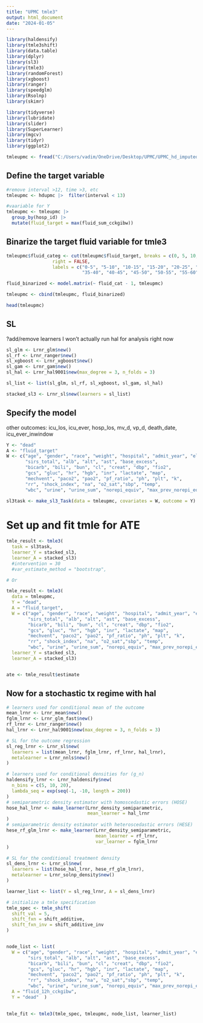 ---
title: "UPMC tmle3"
output: html_document
date: "2024-01-05"
---

```{r setup, include=FALSE}
library(haldensify)
library(tmle3shift)
library(data.table)
library(dplyr)
library(sl3) 
library(tmle3)
library(randomForest)
library(xgboost)
library(ranger)
library(speedglm)
library(Rsolnp)
library(skimr)

library(tidyverse)
library(lubridate)
library(slider) 
library(SuperLearner)
library(mgcv)
library(tidyr)
library(ggplot2)

tmleupmc <- fread("C:/Users/vadim/OneDrive/Desktop/UPMC/UPMC_hd_imputed_clean.csv")

```

## Define the target variable


```{r target outcome variable}

#remove interval >12, time >3, etc
tmleupmc <- hdupmc |>  filter(interval < 13)

#vaariable for Y
tmleupmc <- tmleupmc |>
  group_by(hosp_id) |>
  mutate(fluid_target = max(fluid_sum_cckgibw)) 

```

## Binarize the target fluid variable for tmle3

```{r}

tmleupmc$fluid_categ <- cut(tmleupmc$fluid_target, breaks = c(0, 5, 10, 15, 20, 25, 30, 35, 40, 45, 50, 55, 60, Inf),
                 right = FALSE,
                 labels = c("0-5", "5-10", "10-15", "15-20", "20-25", "25-30", "30-35", 
                            "35-40", "40-45", "45-50", "50-55", "55-60", "60+"))

fluid_binarized <- model.matrix(~ fluid_cat - 1, tmleupmc)

tmleupmc <- cbind(tmleupmc, fluid_binarized)

head(tmleupmc)

```


## SL
?add/remove learners
I won't actually run hal for analysis right now


```{r sl}
sl_glm <- Lrnr_glm$new()
sl_rf <- Lrnr_ranger$new()  
sl_xgboost <- Lrnr_xgboost$new()
sl_gam <- Lrnr_gam$new()
sl_hal <- Lrnr_hal9001$new(max_degree = 3, n_folds = 3)

sl_list <- list(sl_glm, sl_rf, sl_xgboost, sl_gam, sl_hal)

stacked_sl3 <- Lrnr_sl$new(learners = sl_list)
```


## Specify the model

other outcomes: icu_los, icu_ever, hosp_los, mv_d, vp_d, death_date, icu_ever_inwindow

```{r model sl3}

Y <- "dead"
A <- "fluid_target"
W <- c("age", "gender", "race", "weight", "hospital", "admit_year", "elix",
       "sirs_total", "alb", "alt", "ast", "base_excess",        
       "bicarb", "bili", "bun", "cl", "creat", "dbp", "fio2", 
       "gcs", "gluc", "hr", "hgb", "inr", "lactate", "map", 
       "mechvent", "paco2", "pao2", "pf_ratio", "ph", "plt", "k", 
       "rr", "shock_index", "na", "o2_sat","sbp", "temp",                 
       "wbc", "urine", "urine_sum", "norepi_equiv", "max_prev_norepi_equiv", "icu", "egfr", "pulsepress")

sl3task <- make_sl3_Task(data = tmleupmc, covariates = W, outcome = Y)

```

# Set up and fit tmle for ATE

```{r tmle}
tmle_result <- tmle3(
  task = sl3task,
  learner_Y = stacked_sl3,
  learner_A = stacked_sl3)
  #intervention = 30
  #var_estimate_method = "bootstrap",

# Or

tmle_result <- tmle3(
  data = tmleupmc,                    
  Y = "dead",
  A = "fluid_target",
  W = c("age", "gender", "race", "weight", "hospital", "admit_year", "elix",
        "sirs_total", "alb", "alt", "ast", "base_excess",        
        "bicarb", "bili", "bun", "cl", "creat", "dbp", "fio2", 
        "gcs", "gluc", "hr", "hgb", "inr", "lactate", "map", 
        "mechvent", "paco2", "pao2", "pf_ratio", "ph", "plt", "k", 
        "rr", "shock_index", "na", "o2_sat","sbp", "temp",                 
        "wbc", "urine", "urine_sum", "norepi_equiv", "max_prev_norepi_equiv", "icu", "egfr", "pulsepress"), 
  learner_Y = stacked_sl3,       
  learner_A = stacked_sl3)


ate <- tmle_result$estimate

```

## Now for a stochastic tx regime with hal

```{r}
# learners used for conditional mean of the outcome
mean_lrnr <- Lrnr_mean$new()
fglm_lrnr <- Lrnr_glm_fast$new()
rf_lrnr <- Lrnr_ranger$new()
hal_lrnr <- Lrnr_hal9001$new(max_degree = 3, n_folds = 3)

# SL for the outcome regression
sl_reg_lrnr <- Lrnr_sl$new(
  learners = list(mean_lrnr, fglm_lrnr, rf_lrnr, hal_lrnr),
  metalearner = Lrnr_nnls$new()
)

# learners used for conditional densities for (g_n)
haldensify_lrnr <- Lrnr_haldensify$new(
  n_bins = c(5, 10, 20),
  lambda_seq = exp(seq(-1, -10, length = 200))
)
# semiparametric density estimator with homoscedastic errors (HOSE)
hose_hal_lrnr <- make_learner(Lrnr_density_semiparametric,
                              mean_learner = hal_lrnr
)
# semiparametric density estimator with heteroscedastic errors (HESE)
hese_rf_glm_lrnr <- make_learner(Lrnr_density_semiparametric,
                                 mean_learner = rf_lrnr,
                                 var_learner = fglm_lrnr
)

# SL for the conditional treatment density
sl_dens_lrnr <- Lrnr_sl$new(
  learners = list(hose_hal_lrnr, hese_rf_glm_lrnr),
  metalearner = Lrnr_solnp_density$new()
)

learner_list <- list(Y = sl_reg_lrnr, A = sl_dens_lrnr)

# initialize a tmle specification
tmle_spec <- tmle_shift(
  shift_val = 5,
  shift_fxn = shift_additive,
  shift_fxn_inv = shift_additive_inv
)


node_list <- list(
  W = c("age", "gender", "race", "weight", "hospital", "admit_year", "elix",
        "sirs_total", "alb", "alt", "ast", "base_excess",        
        "bicarb", "bili", "bun", "cl", "creat", "dbp", "fio2", 
        "gcs", "gluc", "hr", "hgb", "inr", "lactate", "map", 
        "mechvent", "paco2", "pao2", "pf_ratio", "ph", "plt", "k", 
        "rr", "shock_index", "na", "o2_sat","sbp", "temp",                 
        "wbc", "urine", "urine_sum", "norepi_equiv", "max_prev_norepi_equiv", "icu", "egfr", "pulsepress"),
  A = "fluid_12h_cckgibw",  
  Y = "dead"  )

 
tmle_fit <- tmle3(tmle_spec, tmleupmc, node_list, learner_list)

```

